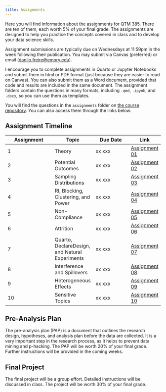 ```yaml
---
title: Assignments
---
```


Here you will find information about the assignments for QTM 385. There are ten of them, each worth 5% of your final grade. The assignments are designed to help you practice the concepts covered in class and to develop your data science skills.

Assignment submissions are typically due on Wednesdays at 11:59pm in the week following their publication. You may submit via Canvas (preferred) or email (<danilo.freire@emory.edu>).

I encourage you to complete assignments in Quarto or Jupyter Notebooks and submit them in html or PDF format (just because they are easier to read on Canvas). You can also submit them as a Word document, provided that code and results are included in the same document. The assignment folders contain the questions in many formats, including `.qmd`, `.ipynb`, and `.docx`, so you can use them as templates.

You will find the questions in the `assignments` folder on [the course repository](https://github.com/danilofreire/qtm385/tree/main/assignments). You can also access them through the links below.

## Assignment Timeline

| Assignment | Topic | Due Date | Link |
|------------|-------|----------|------|
| 1          | Theory | xx xxx | [Assignment 01](https://github.com/danilofreire/qtm385/blob/main/assignments/01-assignment) |
| 2          | Potential Outcomes | xx xxx | [Assignment 02](https://github.com/danilofreire/qtm385/blob/main/assignments/02-assignment) |
| 3          | Sampling Distributions | xx xxx | [Assignment 03](https://github.com/danilofreire/qtm385/blob/main/assignments/03-assignment) |
| 4          | RI, Blocking, Clustering, and Power | xx xxx | [Assignment 04](https://github.com/danilofreire/qtm385/blob/main/assignments/04-assignment) |
| 5          | Non-Compliance | xx xxx | [Assignment 05](https://github.com/danilofreire/qtm385/blob/main/assignments/05-assignment) |
| 6          | Attrition | xx xxx | [Assignment 06](https://github.com/danilofreire/qtm385/blob/main/assignments/06-assignment) |
| 7          | Quarto, DeclareDesign, and Natural Experiments | xx xxx | [Assignment 07](https://github.com/danilofreire/qtm385/blob/main/assignments/07-assignment) |
| 8          | Interference and Spillovers | xx xxx | [Assignment 08](https://github.com/danilofreire/qtm385/blob/main/assignments/08-assignment) |
| 9          | Heterogeneous Effects | xx xxx | [Assignment 09](https://github.com/danilofreire/qtm385/blob/main/assignments/09-assignment) |
| 10          | Sensitive Topics | xx xxx | [Assignment 10](https://github.com/danilofreire/qtm385/blob/main/assignments/10-assignment) |

## Pre-Analysis Plan

The pre-analysis plan (PAP) is a document that outlines the research design, hypotheses, and analysis plan before the data are collected. It is a very important step in the research process, as it helps to prevent data mining and p-hacking. The PAP will be worth 20% of your final grade. Further instructions will be provided in the coming weeks.

## Final Project

The final project will be a group effort. Detailed instructions will be discussed in class. The project will be worth 30% of your final grade.
